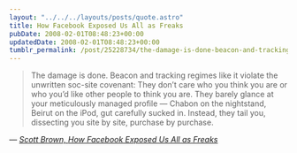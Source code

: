 ```yaml
---
layout: "../../../layouts/posts/quote.astro"
title: How Facebook Exposed Us All as Freaks
pubDate: 2008-02-01T08:48:23+00:00
updatedDate: 2008-02-01T08:48:23+00:00
tumblr_permalink: /post/25228734/the-damage-is-done-beacon-and-tracking-regimes
---
```


> The damage is done. Beacon and tracking regimes like it violate the unwritten soc-site covenant: They don&rsquo;t care who you think you are or who you&rsquo;d like other people to think you are. They barely glance at your meticulously managed profile — Chabon on the nightstand, Beirut on the iPod, gut carefully sucked in. Instead, they tail you, dissecting you site by site, purchase by purchase.

— <cite>[Scott Brown, _How Facebook Exposed Us All as Freaks_](https://www.wired.com/2008/01/pl-brown-21/)</cite>
